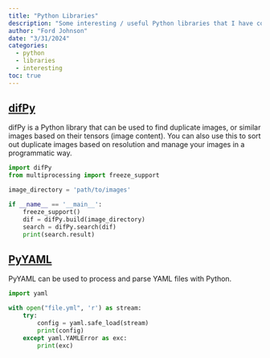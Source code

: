 ```yaml
---
title: "Python Libraries"
description: "Some interesting / useful Python libraries that I have come across."
author: "Ford Johnson"
date: "3/31/2024"
categories:
  - python
  - libraries
  - interesting
toc: true
---
```


## [difPy](https://github.com/elisemercury/Duplicate-Image-Finder)
  difPy is a Python library that can be used to find duplicate images, or similar images based on their tensors (image content). You can also use this to sort out duplicate images based on resolution and manage your images in a programmatic way.

```python
import difPy
from multiprocessing import freeze_support

image_directory = 'path/to/images'

if __name__ == '__main__':
    freeze_support()
    dif = difPy.build(image_directory)
    search = difPy.search(dif)
    print(search.result)
```

## [PyYAML](https://github.com/yaml/pyyaml?tab=readme-ov-file#pyyaml)
PyYAML can be used to process and parse YAML files with Python.

```python
import yaml

with open("file.yml", 'r') as stream:
    try:
        config = yaml.safe_load(stream)
        print(config)
    except yaml.YAMLError as exc:
        print(exc)
```